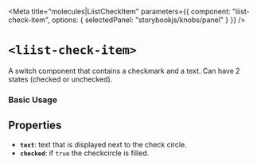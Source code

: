 
<Meta
  title="molecules|LiistCheckItem"
  parameters={{
    component: "liist-check-item",
    options: { selectedPanel: "storybookjs/knobs/panel" }
  }}
/>

# `<liist-check-item>`

A switch component that contains a checkmark and a text. Can have 2 states (checked or unchecked).

### Basic Usage
<Preview>
  <liist-check-item
    text="american"
    checked
  ></liist-check-item>
</Preview>

<Preview>
  <liist-check-item
    text="sushi"
    checked
  ></liist-check-item>
</Preview>

<Preview>
  <liist-check-item
    text="mexican"
  ></liist-check-item>
</Preview>

<Preview>
  <liist-check-item
    text="fast food"
  ></liist-check-item>
</Preview>

## Properties

- **`text`**: text that is displayed next to the check circle.
- **`checked`**: if `true` the checkcircle is filled.

